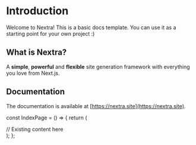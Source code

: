 # Introduction
 
Welcome to Nextra! This is a basic docs template. You can use it as a starting point for your own project :)

## What is Nextra?

A **simple**, **powerful** and **flexible** site generation framework with everything you love from Next.js.

## Documentation

The documentation is available at [https://nextra.site](https://nextra.site).


const IndexPage = () => {
  return (
    <div>
      <Sidebar />
      <main>
        // Existing content here
      </main>
    </div>
  );
};
